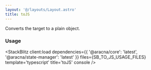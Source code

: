 ```yaml
---
layout: '@/layouts/Layout.astro'
title: toJS
---
```



Converts the target to a plain object.

### Usage

<StackBlitz
  client:load
  dependencies={{ '@aracna/core': 'latest', '@aracna/state-manager': 'latest' }}
  files={SB_TO_JS_USAGE_FILES}
  template='typescript'
  title='toJS'
  console
/>
